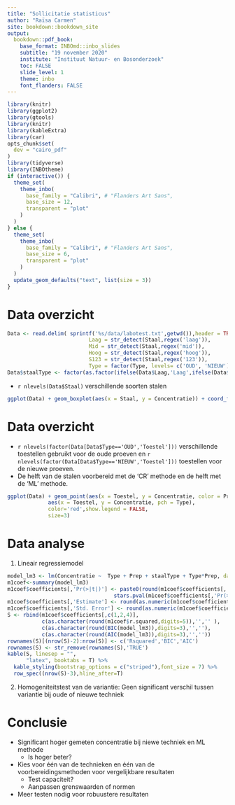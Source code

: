 ```yaml
--- 
title: "Sollicitatie statisticus"
author: "Raïsa Carmen"
site: bookdown::bookdown_site
output:
  bookdown::pdf_book:
    base_format: INBOmd::inbo_slides
    subtitle: "19 november 2020"
    institute: "Instituut Natuur- en Bosonderzoek"
    toc: FALSE
    slide_level: 1
    theme: inbo
    font_flanders: FALSE
---
```


```r
library(knitr)
library(ggplot2)
library(gtools)
library(knitr)
library(kableExtra)
library(car)
opts_chunk$set(
  dev = "cairo_pdf"
)
library(tidyverse)
library(INBOtheme)
if (interactive()) {
  theme_set(
    theme_inbo(
      base_family = "Calibri", # "Flanders Art Sans",
      base_size = 12,
      transparent = "plot"
    )
  )
} else {
  theme_set(
    theme_inbo(
      base_family = "Calibri", # "Flanders Art Sans",
      base_size = 6,
      transparent = "plot"
    )
  )
  update_geom_defaults("text", list(size = 3))
}
```

# Data overzicht

```r
Data <- read.delim( sprintf('%s/data/labotest.txt',getwd()),header = TRUE, sep = "\t", dec = ".") %>% mutate(Toestel = as.factor(Toestel),
                          Laag = str_detect(Staal,regex('laag')),
                          Mid = str_detect(Staal,regex('mid')),
                          Hoog = str_detect(Staal,regex('hoog')),
                          S123 = str_detect(Staal,regex('123')),
                          Type = factor(Type, levels= c('OUD', 'NIEUW'))) 
Data$staalType <- factor(as.factor(ifelse(Data$Laag,'Laag',ifelse(Data$Mid,'Mid',ifelse(Data$Hoog,'Hoog','123')))),levels = c('Laag','Mid','Hoog','123'))

```

- `r nlevels(Data$Staal)` verschillende soorten stalen 

```r
ggplot(Data) + geom_boxplot(aes(x = Staal, y = Concentratie)) + coord_flip()
```

# Data overzicht
- `r nlevels(factor(Data[Data$Type=='OUD','Toestel']))` verschillende toestellen gebruikt voor de oude proeven en `r nlevels(factor(Data[Data$Type=='NIEUW','Toestel']))` toestellen voor de nieuwe proeven. 
- De helft van de stalen voorbereid met de 'CR' methode en de helft met de 'ML' methode.

```r
ggplot(Data) + geom_point(aes(x = Toestel, y = Concentratie, color = Prep, pch = Type), alpha = 1, size = 1) + coord_flip() +  facet_wrap(facets = vars(staalType), scale = 'free') + geom_point(data=Data[80,], 
             aes(x = Toestel, y = Concentratie, pch = Type), 
             color='red',show.legend = FALSE,
             size=3)

```

# Data analyse

(1) Lineair regressiemodel 

```r
model_lm3 <- lm(Concentratie ~  Type + Prep + staalType + Type*Prep, data = Data[-80,])
m1coef<-summary(model_lm3)
m1coef$coefficients[,'Pr(>|t|)'] <- paste0(round(m1coef$coefficients[,'Pr(>|t|)'],digits=3),
                                  stars.pval(m1coef$coefficients[,'Pr(>|t|)']))
m1coef$coefficients[,'Estimate'] <- round(as.numeric(m1coef$coefficients[,'Estimate']),digits=3)
m1coef$coefficients[,'Std. Error'] <- round(as.numeric(m1coef$coefficients[,'Std. Error']),digits=3)
S <- rbind(m1coef$coefficients[,c(1,2,4)],
           c(as.character(round(m1coef$r.squared,digits=5)),'','' ),
           c(as.character(round(BIC(model_lm3)),digits=3),'',''),           
           c(as.character(round(AIC(model_lm3)),digits=3),'',''))
rownames(S)[(nrow(S)-2):nrow(S)] <- c('Rsquared','BIC','AIC')
rownames(S) <- str_remove(rownames(S),'TRUE')
kable(S, linesep = "",
      "latex", booktabs = T) %>%
  kable_styling(bootstrap_options = c("striped"),font_size = 7) %>%
  row_spec((nrow(S)-3),hline_after=T)
```

(2) Homogeniteitstest van de variantie: Geen significant verschil tussen variantie bij oude of nieuwe techniek

# Conclusie

- Significant hoger gemeten concentratie bij niewe techniek en ML methode
  * Is hoger beter?

- Kies voor één van de technieken en één van de voorbereidingsmethoden voor vergelijkbare resultaten
  * Test capaciteit? 
  * Aanpassen grenswaarden of normen
- Meer testen nodig voor robuustere resultaten
